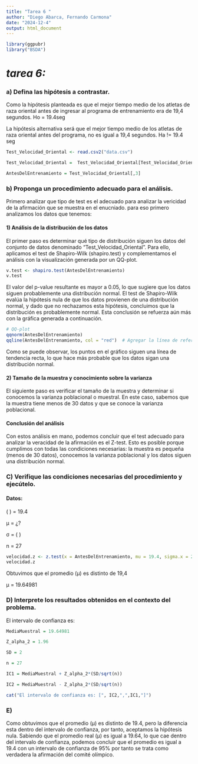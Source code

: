 ```yaml
---
title: "Tarea 6 "
author: "Diego Abarca, Fernando Carmona"
date: "2024-12-4"
output: html_document
---
```

```r
library(ggpubr)
library("BSDA")
```

# *tarea 6:*

### a) Defina las hipótesis a contrastar.

Como la hipótesis planteada es que el mejor tiempo medio de los atletas de raza oriental antes de ingresar al programa de entrenamiento era de 19,4 segundos.
Ho = 19.4seg

La hipótesis alternativa será que el mejor tiempo medio de los atletas de raza oriental antes del programa, no es igual a 19,4 segundos.
Ha != 19.4 seg

```r
Test_Velocidad_Oriental <- read.csv2("data.csv")

Test_Velocidad_Oriental =  Test_Velocidad_Oriental[Test_Velocidad_Oriental$Raza =="Oriental",]

AntesDelEntrenamiento = Test_Velocidad_Oriental[,3]

```
### b) Proponga un procedimiento adecuado para el análisis.
Primero analizar que tipo de test es el adecuado para analizar la vericidad de la afirmación que se muestra en el enucniado.
para eso primero analizamos los datos que tenemos:

#### 1) Análisis de la distribución de los datos
El primer paso es determinar qué tipo de distribución siguen los datos del conjunto de datos denominado "Test_Velocidad_Oriental". Para ello, aplicamos el test de Shapiro-Wilk (shapiro.test) y complementamos el análisis con la visualización generada por un QQ-plot.

```r
v.test <- shapiro.test(AntesDelEntrenamiento)
v.test
```
El valor del p-value resultante es mayor a 0.05, lo que sugiere que los datos siguen probablemente una distribución normal. El test de Shapiro-Wilk evalúa la hipótesis nula de que los datos provienen de una distribución normal, y dado que no rechazamos esta hipótesis, concluimos que la distribución es probablemente normal. Esta conclusión se refuerza aún más con la gráfica generada a continuación.

```r
# QQ-plot
qqnorm(AntesDelEntrenamiento)
qqline(AntesDelEntrenamiento, col = "red")  # Agregar la línea de referencia

```

Como se puede observar, los puntos en el gráfico siguen una línea de tendencia recta, lo que hace más probable que los datos sigan una distribución normal.

#### 2) Tamaño de la muestra y conocimiento sobre la varianza

El siguiente paso es verificar el tamaño de la muestra y determinar si conocemos la varianza poblacional o muestral. En este caso, sabemos que la muestra tiene menos de 30 datos y que se conoce la varianza poblacional.

#### Conclusión del análisis
Con estos análisis en mano, podemos concluir que el test adecuado para analizar la veracidad de la afirmación es el Z-test. Esto es posible porque cumplimos con todas las condiciones necesarias: la muestra es pequeña (menos de 30 datos), conocemos la varianza poblacional y los datos siguen una distribución normal.


### C) Verifique las condiciones necesarias del procedimiento y ejecútelo.

#### Datos:
\( \tilde{X} \) = 19.4

μ = ¿?

σ = \( \sqrt{4} \)

n = 27 

```r
velocidad.z <- z.test(x = AntesDelEntrenamiento, mu = 19.4, sigma.x = 2)
velocidad.z
```

Obtuvimos que el promedio (μ) es distinto de 19,4

μ = 19.64981

### D) Interprete los resultados obtenidos en el contexto del problema.

El intervalo de confianza es:

```r
MediaMuestral = 19.64981

Z_alpha_2 = 1.96

SD = 2

n = 27

IC1 = MediaMuestral + Z_alpha_2*(SD/sqrt(n))

IC2 = MediaMuestral - Z_alpha_2*(SD/sqrt(n))

cat("El intervalo de confianza es: [", IC2,",",IC1,"]")

```

### E)

Como obtuvimos que el promedio (μ) es distinto de 19.4, pero la diferencia esta dentro del intervalo de confianza, por tanto, aceptamos
la hipótesis nula. Sabiendo que el promedio real (μ) es igual a 19.64, lo que cae dentro del intervalo de confianza, podemos
concluir que el promedio es igual a 19.4 con un intervalo de confianza de 95% por tanto se trata como verdadera la afirmación del comité olímpico.







 
